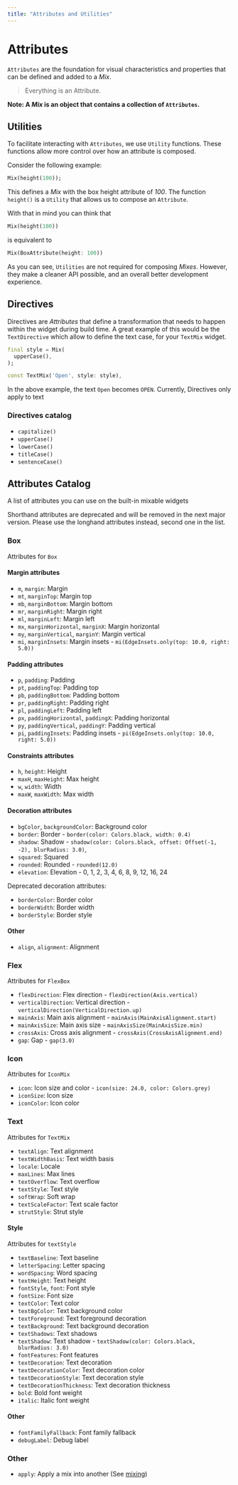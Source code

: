 ```yaml
---
title: "Attributes and Utilities"
---
```



# Attributes

`Attributes` are the foundation for visual characteristics and properties that can be defined and added to a _Mix_.

> Everything is an Attribute.

**Note: A _Mix_ is an object that contains a collection of `Attributes`.**

## Utilities

To facilitate interacting with `Attributes`, we use `Utility` functions. These functions allow more control over how an attribute is composed.

Consider the following example:

```dart
Mix(height(100));
```

This defines a _Mix_ with the box height attribute of _100_.
The function `height()` is a `Utility` that allows us to compose an `Attribute`.

With that in mind you can think that

```dart
Mix(height(100))
```

is equivalent to

```dart
Mix(BoxAttribute(height: 100))
```

As you can see, `Utilities` are not required for composing _Mixes_. However, they make a cleaner API possible, and an overall better development experience.

## Directives

Directives are _Attributes_ that define a transformation that needs to happen within the widget during build time. A great example of this would be the `TextDirective` which allow to define the text case, for your `TextMix` widget.

```dart highlight="2"
final style = Mix(
  upperCase(),
);

const TextMix('Open', style: style),
```

In the above example, the text `Open` becomes `OPEN`. Currently, Directives only apply to text

### Directives catalog

- `capitalize()`
- `upperCase()`
- `lowerCase()`
- `titleCase()`
- `sentenceCase()`

## Attributes Catalog

A list of attributes you can use on the built-in mixable widgets

<Callout emoji="⚠️">
  Shorthand attributes are deprecated and will be removed in the next major
  version. Please use the longhand attributes instead, second one in the list.
</Callout>

### Box

Attributes for `Box`

#### Margin attributes

- `m`, `margin`: Margin
- `mt`, `marginTop`: Margin top
- `mb`, `marginBottom`: Margin bottom
- `mr`, `marginRight`: Margin right
- `ml`, `marginLeft`: Margin left
- `mx`, `marginHorizontal`, `marginX`: Margin horizontal
- `my`, `marginVertical`, `marginY`: Margin vertical
- `mi`, `marginInsets`: Margin insets - `mi(EdgeInsets.only(top: 10.0, right: 5.0))`

#### Padding attributes

- `p`, `padding`: Padding
- `pt`, `paddingTop`: Padding top
- `pb`, `paddingBottom`: Padding bottom
- `pr`, `paddingRight`: Padding right
- `pl`, `paddingLeft`: Padding left
- `px`, `paddingHorizontal`, `paddingX`: Padding horizontal
- `py`, `paddingVertical`, `paddingY`: Padding vertical
- `pi`, `paddingInsets`: Padding insets - `pi(EdgeInsets.only(top: 10.0, right: 5.0))`

#### Constraints attributes

- `h`, `height`: Height
- `maxH`, `maxHeight`: Max height
- `w`, `width`: Width
- `maxW`, `maxWidth`: Max width

#### Decoration attributes

- `bgColor`, `backgroundColor`: Background color
- `border`: Border - `border(color: Colors.black, width: 0.4)`
- `shadow`: Shadow - `shadow(color: Colors.black, offset: Offset(-1, -2), blurRadius: 3.0)`,
- `squared`: Squared
- `rounded`: Rounded - `rounded(12.0)`
- `elevation`: Elevation - 0, 1, 2, 3, 4, 6, 8, 9, 12, 16, 24

Deprecated decoration attributes:

- `borderColor`: Border color
- `borderWidth`: Border width
- `borderStyle`: Border style

#### Other

- `align`, `alignment`: Alignment

### Flex

Attributes for `FlexBox`

- `flexDirection`: Flex direction - `flexDirection(Axis.vertical)`
- `verticalDirection`: Vertical direction - `verticalDirection(VerticalDirection.up)`
- `mainAxis`: Main axis alignment - `mainAxis(MainAxisAlignment.start)`
- `mainAxisSize`: Main axis size - `mainAxisSize(MainAxisSize.min)`
- `crossAxis`: Cross axis alignment - `crossAxis(CrossAxisAlignment.end)`
- `gap`: Gap - `gap(3.0)`

### Icon

Attributes for `IconMix`

- `icon`: Icon size and color - `icon(size: 24.0, color: Colors.grey)`
- `iconSize`: Icon size
- `iconColor`: Icon color

### Text

Attributes for `TextMix`

- `textAlign`: Text alignment
- `textWidthBasis`: Text width basis
- `locale`: Locale
- `maxLines`: Max lines
- `textOverflow`: Text overflow
- `textStyle`: Text style
- `softWrap`: Soft wrap
- `textScaleFactor`: Text scale factor
- `strutStyle`: Strut style

#### Style

Attributes for `textStyle`

- `textBaseline`: Text baseline
- `letterSpacing`: Letter spacing
- `wordSpacing`: Word spacing
- `textHeight`: Text height
- `fontStyle`, `font`: Font style
- `fontSize`: Font size
- `textColor`: Text color
- `textBgColor`: Text background color
- `textForeground`: Text foreground decoration
- `textBackground`: Text background decoration
- `textShadows`: Text shadows
- `textShadow`: Text shadow - `textShadow(color: Colors.black, blurRadius: 3.0)`
- `fontFeatures`: Font features
- `textDecoration`: Text decoration
- `textDecorationColor`: Text decoration color
- `textDecorationStyle`: Text decoration style
- `textDecorationThickness`: Text decoration thickness
- `bold`: Bold font weight
- `italic`: Italic font weight

#### Other

- `fontFamilyFallback`: Font family fallback
- `debugLabel`: Debug label

### Other

- `apply`: Apply a mix into another (See [mixing](/docs/core-concepts/mixing))
